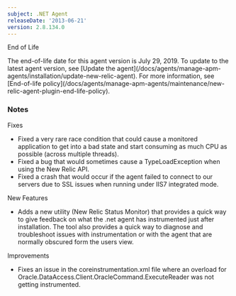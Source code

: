 ```yaml
---
subject: .NET Agent
releaseDate: '2013-06-21'
version: 2.8.134.0
---
```


End of Life

<Callout variant="important">
  The end-of-life date for this agent version is July 29, 2019. To update to the latest agent version, see [Update the agent](/docs/agents/manage-apm-agents/installation/update-new-relic-agent). For more information, see [End-of-life policy](/docs/agents/manage-apm-agents/maintenance/new-relic-agent-plugin-end-life-policy).
</Callout>

### Notes

Fixes

* Fixed a very rare race condition that could cause a monitored application to get into a bad state and start consuming as much CPU as possible (across multiple threads).
* Fixed a bug that would sometimes cause a TypeLoadException when using the New Relic API.
* Fixed a crash that would occur if the agent failed to connect to our servers due to SSL issues when running under IIS7 integrated mode.

New Features

* Adds a new utility (New Relic Status Monitor) that provides a quick way to give feedback on what the .net agent has instrumented just after installation. The tool also provides a quick way to diagnose and troubleshoot issues with instrumentation or with the agent that are normally obscured form the users view.

Improvements

* Fixes an issue in the coreinstrumentation.xml file where an overload for Oracle.DataAccess.Client.OracleCommand.ExecuteReader was not getting instrumented.
